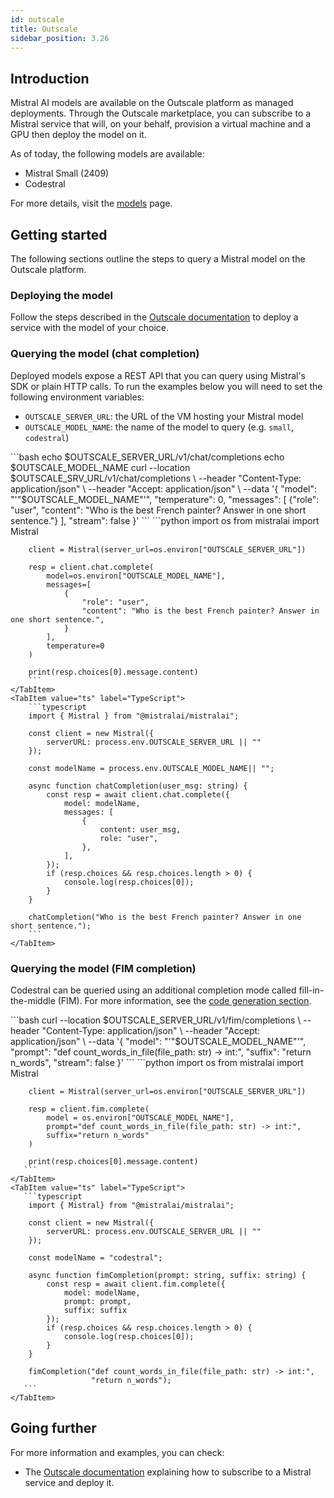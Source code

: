 ```yaml
---
id: outscale
title: Outscale
sidebar_position: 3.26
---
```



## Introduction

Mistral AI models are available on the Outscale platform as managed deployments.
Through the Outscale marketplace, you can subscribe to a Mistral service that will,
on your behalf, provision a virtual machine and a GPU then deploy the model on it.


As of today, the following models are available:

- Mistral Small (2409)
- Codestral

For more details, visit the [models](../../../getting-started/models/models_overview) page.

## Getting started

The following sections outline the steps to query a Mistral model on the Outscale platform.

### Deploying the model

Follow the steps described in the
[Outscale documentation](https://docs.outscale.com/en/userguide/Subscribing-To-a-Mistral-Service-and-Deploying-it.html) to deploy a service
with the model of your choice. 

### Querying the model (chat completion)

Deployed models expose a REST API that you can query using Mistral's SDK or plain HTTP calls.
To run the examples below you will need to set the following environment variables:

- `OUTSCALE_SERVER_URL`: the URL of the VM hosting your Mistral model
- `OUTSCALE_MODEL_NAME`: the name of the model to query (e.g. `small`, `codestral`)


<Tabs>
    <TabItem value="curl" label="cURL">
        ```bash
        echo $OUTSCALE_SERVER_URL/v1/chat/completions
        echo $OUTSCALE_MODEL_NAME
        curl --location $OUTSCALE_SRV_URL/v1/chat/completions \
          --header "Content-Type: application/json" \
          --header "Accept: application/json" \
          --data '{
              "model": "'"$OUTSCALE_MODEL_NAME"'",
              "temperature": 0,
              "messages": [
                {"role": "user", "content": "Who is the best French painter? Answer in one short sentence."}
              ],
              "stream": false
            }'
        ```
    </TabItem>
    <TabItem value="python" label="Python">
        ```python
        import os
        from mistralai import Mistral

        client = Mistral(server_url=os.environ["OUTSCALE_SERVER_URL"])

        resp = client.chat.complete(
            model=os.environ["OUTSCALE_MODEL_NAME"],
            messages=[
                {
                    "role": "user",
                    "content": "Who is the best French painter? Answer in one short sentence.",
                }
            ],
            temperature=0
        )

        print(resp.choices[0].message.content)
        ```
    </TabItem>
    <TabItem value="ts" label="TypeScript">
        ```typescript
        import { Mistral } from "@mistralai/mistralai";

        const client = new Mistral({
            serverURL: process.env.OUTSCALE_SERVER_URL || ""
        });

        const modelName = process.env.OUTSCALE_MODEL_NAME|| "";

        async function chatCompletion(user_msg: string) {
            const resp = await client.chat.complete({
                model: modelName,
                messages: [
                    {
                        content: user_msg,
                        role: "user",
                    },
                ],
            });
            if (resp.choices && resp.choices.length > 0) {
                console.log(resp.choices[0]);
            }
        }

        chatCompletion("Who is the best French painter? Answer in one short sentence.");
        ```
    </TabItem>
</Tabs>

### Querying the model (FIM completion)

Codestral can be queried using an additional completion mode called fill-in-the-middle (FIM).
For more information, see the
[code generation section](../../../capabilities/code_generation/#fill-in-the-middle-endpoint).


<Tabs>
    <TabItem value="curl" label="cURL">
       ```bash
        curl --location $OUTSCALE_SERVER_URL/v1/fim/completions \
          --header "Content-Type: application/json" \
          --header "Accept: application/json" \
          --data '{
              "model": "'"$OUTSCALE_MODEL_NAME"'",
              "prompt": "def count_words_in_file(file_path: str) -> int:",
              "suffix": "return n_words",
              "stream": false
            }'
        ```
    </TabItem>
    <TabItem value="python" label="Python">
       ```python
        import os
        from mistralai import Mistral

        client = Mistral(server_url=os.environ["OUTSCALE_SERVER_URL"])

        resp = client.fim.complete(
            model = os.environ["OUTSCALE_MODEL_NAME"],
            prompt="def count_words_in_file(file_path: str) -> int:",
            suffix="return n_words"
        )

        print(resp.choices[0].message.content)
       ```
    </TabItem>
    <TabItem value="ts" label="TypeScript">
       ```typescript
        import { Mistral} from "@mistralai/mistralai";

        const client = new Mistral({
            serverURL: process.env.OUTSCALE_SERVER_URL || ""
        });

        const modelName = "codestral";

        async function fimCompletion(prompt: string, suffix: string) {
            const resp = await client.fim.complete({
                model: modelName,
                prompt: prompt,
                suffix: suffix
            });
            if (resp.choices && resp.choices.length > 0) {
                console.log(resp.choices[0]);
            }
        }

        fimCompletion("def count_words_in_file(file_path: str) -> int:",
                      "return n_words");
       ```
    </TabItem>
</Tabs>

## Going further

For more information and examples, you can check:

- The [Outscale documentation](https://docs.outscale.com/en/userguide/Subscribing-To-a-Mistral-Service-and-Deploying-it.html)
  explaining how to subscribe to a Mistral service and deploy it.
